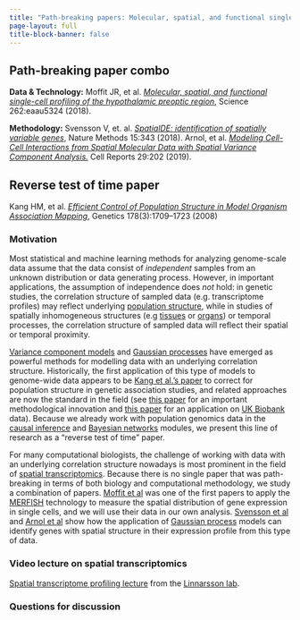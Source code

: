 ```yaml
---
title: "Path-breaking papers: Molecular, spatial, and functional single-cell profiling of the hypothalamic preoptic region & SpatialDE: identification of spatially variable genes"
page-layout: full
title-block-banner: false
---
```




::: {.callout-tip}
## Path-breaking paper combo

**Data & Technology:** Moffit JR, et al. [*Molecular, spatial, and functional single-cell profiling of the hypothalamic preoptic region*](https://doi.org/10.1126/science.aau5324), Science 262:eaau5324 (2018).

**Methodology:** Svensson V, et. al. [*SpatialDE: identification of spatially variable genes*](https://doi.org/10.1038%2Fnmeth.4636), Nature Methods 15:343 (2018).
Arnol, et al. [*Modeling Cell-Cell Interactions from Spatial Molecular Data with Spatial Variance Component Analysis.*](https://doi.org/10.1016/j.celrep.2019.08.077) Cell Reports 29:202 (2019).
:::

::: {.callout-note}
## Reverse test of time paper

Kang HM, et al. [*Efficient Control of Population Structure in Model Organism Association Mapping*](https://doi.org/10.1534/genetics.107.080101), Genetics 178(3):1709–1723 (2008)
:::


### Motivation

Most statistical and machine learning methods for analyzing genome-scale data assume that the data consist of *independent* samples from an unknown distribution or data generating process. However, in important applications, the assumption of independence does *not* hold: in genetic studies, the correlation structure of sampled data (e.g. transcriptome profiles) may reflect underlying [population structure](https://en.wikipedia.org/wiki/Population_structure_(genetics)), while in studies of spatially inhomogeneous structures (e.g [tissues](https://en.wikipedia.org/wiki/Tissue_(biology)) or [organs](https://en.wikipedia.org/wiki/Organ_(biology))) or temporal processes, the correlation structure of sampled data will reflect their spatial or temporal proximity.

[Variance component models](https://en.wikipedia.org/wiki/Random_effects_model) and [Gaussian processes](https://en.wikipedia.org/wiki/Gaussian_process) have emerged as powerful methods for modelling data with an underlying correlation structure. Historically, the first application of this type of models to genome-wide data appears to be [Kang et al.'s paper](https://doi.org/10.1534/genetics.107.080101) to correct for population structure in genetic association studies, and related approaches are now the standard in the field (see [this paper](https://doi.org/10.1038/nmeth.1681) for an important methodological innovation and [this paper](https://doi.org/10.1038/s41588-018-0248-z) for an application on [UK Biobank](https://www.ukbiobank.ac.uk/) data). Because we already work with population genomics data in the [causal inference](../causal-inference/causal-assoc-genes-disease.qmd) and [Bayesian networks](../bayesian-networks/gene-regulatory-networks.qmd) modules, we present this line of research as a "reverse test of time" paper.

For many computational biologists, the challenge of working with data with an underlying correlation structure nowadays is most prominent in the field of [spatial transcriptomics](https://en.wikipedia.org/wiki/Spatial_transcriptomics). Because there is no single paper that was path-breaking in terms of both biology and computational methodology, we study a combination of papers. [Moffit et al](https://doi.org/10.1126/science.aau5324) was one of the first papers to apply the [MERFISH](https://zhuang.harvard.edu/merfish.html) technology to measure the spatial distribution of gene expression in single cells, and we will use their data in our own analysis. [Svensson et al](https://doi.org/10.1038%2Fnmeth.4636) and [Arnol et al](https://doi.org/10.1016/j.celrep.2019.08.077) show how the application of [Gaussian process](https://en.wikipedia.org/wiki/Gaussian_process) models can identify genes with spatial structure in their expression profile from this type of data.

### Video lecture on spatial transcriptomics

[Spatial transcriptome profiling lecture](https://www.youtube.com/watch?v=OFW_cQ4vtaY) from the [Linnarsson lab](https://linnarssonlab.org/).

### Questions for discussion
